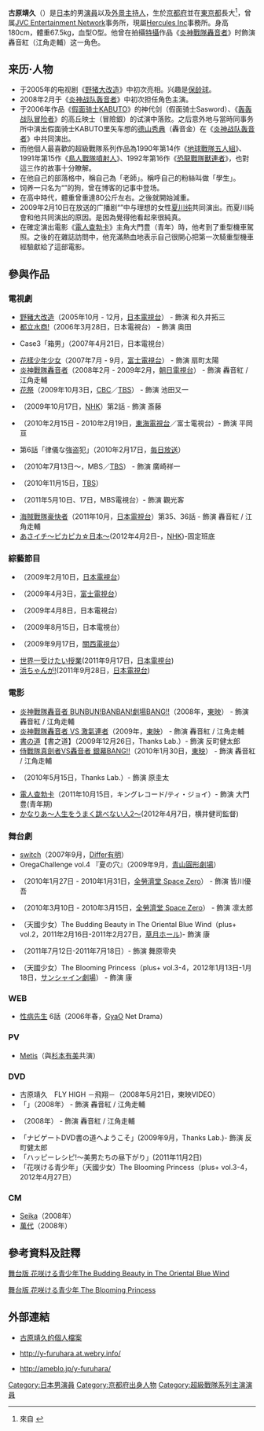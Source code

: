 {{Japanese|japanese=古原 靖久|kana=ふるはら やすひさ|romaji=Furuhara Yasuhisa}}
'''古原靖久'''（{{bd|1986年|8月13日|||Furuhara Yasuhisa}}）是[[日本|日本]]的男[[演員|演員]]以及[[外景主持人|外景主持人]]，生於[[京都府|京都府]]並在[[東京都|東京都]]長大<ref>來自[http://www.quicooking.com/hero/0803/index.php {{lang|ja|キラリ☆Hero Quicooking #03}}] {{Wayback|url=http://www.quicooking.com/hero/0803/index.php |date=20080522073017 }}</ref>，曾属[[JVC_Entertainment_Network|JVC Entertainment Network]]事务所，現屬[[Hercules_Inc|Hercules Inc]]事務所。身高180cm，體重67.5kg，血型O型。他曾在拍攝[[特攝|特攝]]作品《[[炎神戰隊轟音者|炎神戰隊轟音者]]》时飾演轟音紅（江角走輔）这一角色。

==来历·人物==
*于2005年的电视剧《[[野猪大改造|野猪大改造]]》中初次亮相。兴趣是[[保龄球|保龄球]]。
*2008年2月于《[[炎神战队轰音者|炎神战队轰音者]]》中初次担任角色主演。
*于2006年作品《[[假面骑士KABUTO|假面骑士KABUTO]]》的神代剑（假面骑士Sasword）、《[[轰轰战队冒险者|轰轰战队冒险者]]》的高丘映士（冒險銀）的试演中落败。之后意外地与當時同事务所中演出假面骑士KABUTO里矢车想的[[德山秀典|德山秀典]]（轟音金）在《[[炎神战队轰音者|炎神战队轰音者]]》中共同演出。
*而他個人最喜歡的超級戰隊系列作品為1990年第14作《[[地球戰隊五人組|地球戰隊五人組]]》、1991年第15作《[[鳥人戰隊噴射人|鳥人戰隊噴射人]]》、1992年第16作《[[恐龍戰隊獸連者|恐龍戰隊獸連者]]》，也對這三作的故事十分瞭解。 
*在他自己的部落格中，稱自己為「老師」。稱呼自己的粉絲叫做「學生」。
*饲养一只名为“{{lang|ja|シュラ}}”的狗，曾在博客的记事中登场。
*在高中時代，體重曾重達80公斤左右。之後就開始減重。
*2009年2月10日在放送的广播剧“{{lang|ja|踊る!さんま御殿!!}}”中与理想的女性[[夏川纯|夏川纯]]共同演出。而夏川純會和他共同演出的原因。是因為覺得他看起來很純真。
*在確定演出電影《[[電人查勃卡|電人查勃卡]]》主角大門豊（青年）時，他考到了重型機車駕照。之後的在雜誌訪問中，他充滿熱血地表示自己很開心把第一次騎重型機車經驗獻給了這部電影。

==參與作品==
===電視劇===
* [[野豬大改造|野豬大改造]]（2005年10月 - 12月，[[日本電視台|日本電視台]]） - 飾演 和久井拓三
* [[都立水商!|都立水商!]]（2006年3月28日，日本電視台） - 飾演 奥田
* {{lang|ja|[[死ぬかと思った|死ぬかと思った]]}} Case3「箱男」（2007年4月21日，日本電視台）  
* [[花樣少年少女_(2007年電視劇)|花樣少年少女]]（2007年7月 - 9月，[[富士電視台|富士電視台]]） - 飾演 扇町太陽
* [[炎神戰隊轟音者|炎神戰隊轟音者]]（2008年2月 - 2009年2月，[[朝日電視台|朝日電視台]]） - 飾演 轟音紅 / 江角走輔
* [[花祭_(2009年電視劇)|花祭]]（2009年10月3日，[[中部日本放送|CBC]]／[[TBS電視|TBS]]） - 飾演 池田又一
* {{lang|ja|[[チャレンジド_(テレビドラマ)|チャレンジド]]}}（2009年10月17日，[[日本放送協會|NHK]]）第2話 - 飾演 斎藤
* {{lang|ja|[[インディゴの夜|インディゴの夜]]}}（2010年2月15日 - 2010年2月19日，[[東海電視台|東海電視台]]／富士電視台）- 飾演 平岡亘
* {{lang|ja|[[あり得ない!|あり得ない!]]}} 第6話「律儀な強盗犯」（2010年2月17日，[[毎日放送|毎日放送]]）
* {{lang|ja|[[土俵ガール!|土俵ガール!]]}}（2010年7月13日～，MBS／[[TBS電視|TBS]]） - 飾演 廣崎祥一
* {{lang|ja|[[月曜ゴールデン「狩矢警部シリーズ9・坂本龍馬殺人事件」|月曜ゴールデン「狩矢警部シリーズ9・坂本龍馬殺人事件」]]}}（2010年11月15日，[[TBS電視|TBS]]）
* {{lang|ja|[[マッスルガール!_第4話、第5話|マッスルガール! 第4話、第5話]]}}（2011年5月10日、17日，MBS電視台）- 飾演 觀光客
*[[海賊戰隊豪快者|海賊戰隊豪快者]]（2011年10月，[[日本電視台|日本電視台]]）第35、36話 - 飾演 轟音紅 / 江角走輔
*[[あさイチ～ピカピカ☆日本～|あさイチ～ピカピカ☆日本～]](2012年4月2日-，[[NHK|NHK]])-固定班底

===綜藝節目===
* {{lang|ja|[[踊る!さんま御殿!!|踊る!さんま御殿!!]]}}（2009年2月10日，[[日本電視台|日本電視台]]）
* {{lang|ja|あるわぁ}}（2009年4月3日，[[富士電視台|富士電視台]]）
* {{lang|ja|[[ザ!世界仰天ニュース|ザ!世界仰天ニュース 衝撃の大脱出スペシャル]]}}（2009年4月8日，日本電視台）
* {{lang|ja|[[世界一受けたい授業|世界一受けたい授業]]}}（2009年8月15日，日本電視台）
* {{lang|ja|[[イケメンデルの法則|イケメンデルの法則]]}}（2009年9月17日，[[關西電視台|關西電視台]]）
*[[世界一受けたい授業|世界一受けたい授業]](2011年9月17日，[[日本電視台|日本電視台]])
* [[浜ちゃんが!|浜ちゃんが!]](2011年9月28日，[[日本電視台|日本電視台]])

===電影===
* [[炎神战队轰音者|炎神戰隊轟音者 BUNBUN!BANBAN!劇場BANG!!]]（2008年，[[東映|東映]]） - 飾演 轟音紅 / 江角走輔
* [[炎神战队轰音者|炎神戰隊轟音者 VS 激氣連者]]（2009年，[[東映|東映]]） - 飾演 轟音紅 / 江角走輔
* [[書の道|書の道]]【書之道】（2009年12月26日，Thanks Lab.）- 飾演 反町健太郎
* [[侍戰隊真劍者VS轟音者_銀幕BANG!!|侍戰隊真劍者VS轟音者 銀幕BANG!!]]（2010年1月30日，[[東映|東映]]） - 飾演 轟音紅 / 江角走輔
* {{lang|ja|[[音樂人|音樂人]]}}（2010年5月15日，Thanks Lab.）- 飾演 原圭太
* [[電人查勃卡|電人查勃卡]]（2011年10月15日，キングレコード/ティ・ジョイ）- 飾演 大門豊(青年期)
*[[かなりあ～人生をうまく跳べない人2～|かなりあ～人生をうまく跳べない人2～]](2012年4月7日，横井健司監督)

===舞台劇===
* [[switch|switch]]（2007年9月，[[Differ有明|Differ有明]]）
* OregaChallenge vol.4 『夏の穴』（2009年9月，[[青山圓形劇場|青山圓形劇場]]）
* {{lang|ja|トライフル～reorder～}}（2010年1月27日 - 2010年1月31日，[[Space_Zero|全勞濟堂 Space Zero]]） - 飾演 皆川優吾
* {{lang|ja|Tシャツ三国志～人中に我あり～}}（2010年3月10日 - 2010年3月15日，[[Space_Zero|全勞濟堂 Space Zero]]） - 飾演 凛太郎
*{{lang|ja|花咲ける青少年}}（天國少女）The Budding Beauty in The Oriental Blue Wind（plus+ vol.2，2011年2月16日-2011年2月27日，[[草月ホール|草月ホール]])- 飾演 康
*{{lang|ja|蒼空時雨}}（2011年7月12日-2011年7月18日）- 飾演 舞原零央
*{{lang|ja|花咲ける青少年}}（天國少女）The Blooming Princess（plus+ vol.3-4，2012年1月13日-1月18日，[[サンシャイン劇場|サンシャイン劇場]]） - 飾演 康

===WEB===
* [[性病先生|性病先生]] 6話（2006年春，[[GyaO|GyaO]] Net Drama）

===PV===
* [[Metis|Metis]]{{lang|ja|「あなたが愛をくれたから…」}}（與[[杉本有美|杉本有美]]共演）

===DVD===
* 古原靖久　FLY HIGH －飛翔－（2008年5月21日，東映VIDEO）
* 「{{lang|ja|[[炎神战队轰音者|炎神戦隊ゴーオンジャー BONBON!BONBON!ネットでBONG!!]]}}」（2008年） - 飾演 轟音紅 / 江角走輔
* {{lang|ja|「炎神戦隊ゴーオンジャースペシャルDVD ゼミナールだよ!全員GO-ON!」}}（2008年） - 飾演 轟音紅 / 江角走輔
* 「ナビゲートDVD書の道へようこそ」(2009年9月，Thanks Lab.)- 飾演 反町健太郎
* 「ハッピーレシピ!～美男たちの昼下がり」(2011年11月2日)
* 「花咲ける青少年」（天國少女）The Blooming Princess（plus+ vol.3-4，2012年4月27日）

===CM===
* [[Seika|Seika]]{{lang|ja|「炎神戦隊ゴーオンジャー つくえでらくがきんちょ!」}}（2008年）
* [[萬代|萬代]]{{lang|ja|「ゴーオンジャケット」}}（2008年）

== 參考資料及註釋 ==
<references/>
[http://www.butai-hanasake.com/2010/index.php 舞台版 花咲ける青少年The Budding Beauty in The Oriental Blue Wind]{{dead link|date=2017年12月 |bot=InternetArchiveBot |fix-attempted=yes }}
<references/>
[http://www.butai-hanasake.com/index.php 舞台版 花咲ける青少年 The Blooming Princess] {{Wayback|url=http://www.butai-hanasake.com/index.php |date=20110313102733 }}

== 外部連結 ==
* {{ja}} [https://web.archive.org/web/20080113172324/http://www.jvc-entertainment.jp/talent/furuhara_yasuhisa/index.htm 古原靖久的個人檔案]
* {{ja}} http://y-furuhara.at.webry.info/ {{Wayback|url=http://y-furuhara.at.webry.info/ |date=20200922162628 }} 
* {{ja}} http://ameblo.jp/y-furuhara/{{Wayback|url=http://ameblo.jp/y-furuhara/ |date=20091006070200 }} 

{{start box}}
{{succession box|[[鈴木裕樹|鈴木裕樹]]<br />（[[獸拳戰隊激氣連者|獸拳戰隊激氣連者]]）|[[松坂桃李|松坂桃李]]<br />[[夏居瑠奈|夏居瑠奈]]<br />（[[侍戰隊真劍者|侍戰隊真劍者]]）|日本[[超級戰隊系列|超級戰隊系列]]紅色戰士演員<br />[[炎神戰隊轟音者|炎神戰隊轟音者]]|2008年2月17日-2009年2月8日}}
{{end box}}

{{超級戰隊系列主演演員}}

{{DEFAULTSORT:Furuhara Yasuhisa}}
[[Category:日本男演員|Category:日本男演員]]
[[Category:京都府出身人物|Category:京都府出身人物]]
[[Category:超級戰隊系列主演演員|Category:超級戰隊系列主演演員]]